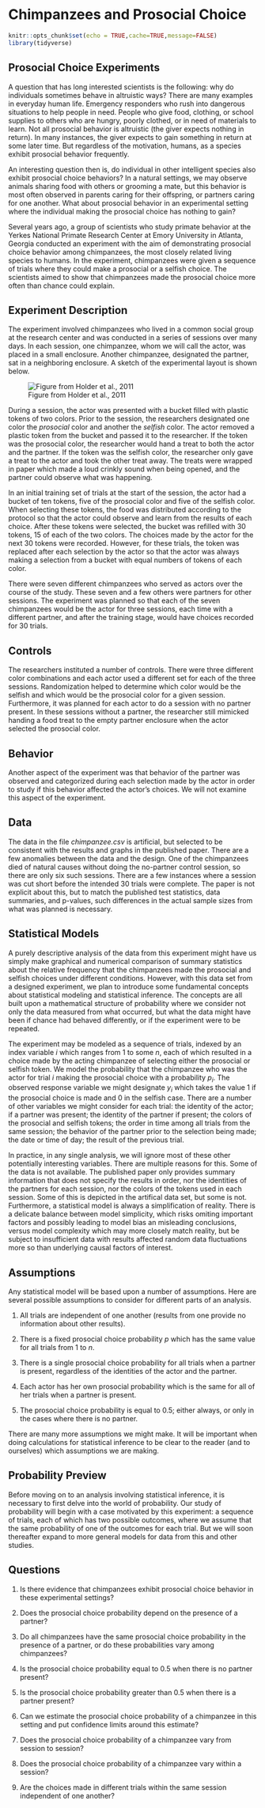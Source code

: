 # Chimpanzees and Prosocial Choice

```r
knitr::opts_chunk$set(echo = TRUE,cache=TRUE,message=FALSE)
library(tidyverse)
```

## Prosocial Choice Experiments

A question that has long interested scientists is the following: why do individuals sometimes behave in altruistic ways? There are many examples in everyday human life.
Emergency responders who rush into dangerous situations to help people in need.
People who give food, clothing, or school supplies to others who are hungry, poorly clothed, or in need of materials to learn.
Not all prosocial behavior is altruistic (the giver expects nothing in return).
In many instances, the giver expects to gain something in return at some later time.
But regardless of the motivation,
humans, as a species exhibit prosocial behavior frequently.

An interesting question then is, do individual in other intelligent species also exhibit prosocial choice behaviors? In a natural settings, we may observe animals sharing food with others or grooming a mate, but this behavior is most often observed in parents caring for their offspring, or partners caring for one another. What about prosocial behavior in an experimental setting where the individual making the prosocial choice has nothing to gain?

Several years ago,
a group of scientists who study primate behavior
at the Yerkes National Primate Research Center at Emory University in Atlanta, Georgia
conducted an experiment with the aim of demonstrating prosocial choice behavior among chimpanzees, the most closely related living species to humans.
In the experiment,
chimpanzees were given a sequence of trials where they could make a prosocial or a selfish choice.
The scientists aimed to show that chimpanzees made the prosocial choice more often than chance could explain.

## Experiment Description

The experiment involved chimpanzees who lived in a common social group at the research center and was conducted in a series of sessions over many days.
In each session,
one chimpanzee, whom we will call the actor, was placed in a small enclosure.
Another chimpanzee, designated the partner, sat in a neighboring enclosure.
A sketch of the experimental layout is shown below.

![Figure from Holder et al., 2011](chimpanzee-image.png)

During a session, the actor was presented with a bucket filled with plastic tokens of two colors.
Prior to the session,
the researchers designated one color the *prosocial* color and another the *selfish* color.
The actor removed a plastic token from the bucket and passed it to the researcher.
If the token was the prosocial color, the researcher would hand a treat to both the actor and the partner.
If the token was the selfish color,
the researcher only gave a treat to the actor and took the other treat away.
The treats were wrapped in paper which made a loud crinkly sound when being opened,
and the partner could observe what was happening.

In an initial training set of trials at the start of the session,
the actor had a bucket of ten tokens, five of the prosocial color and five of the selfish color.
When selecting these tokens,
the food was distributed according to the protocol so that the actor could observe and learn from the results of each choice.
After these tokens were selected,
the bucket was refilled with 30 tokens, 15 of each of the two colors.
The choices made by the actor for the next 30 tokens were recorded.
However, for these trials, the token was replaced after each selection by the actor so that the actor was always making a selection from a bucket with equal numbers of tokens of each color.

There were seven different chimpanzees who served as actors over the course of the study. These seven and a few others were partners for other sessions.
The experiment was planned so that each of the seven chimpanzees would be the actor for three sessions, each time with a different partner, and after the training stage, would have choices recorded for 30 trials.

## Controls

The researchers instituted a number of controls.
There were three different color combinations and each actor used a different set for each of the three sessions.
Randomization helped to determine which color would be the selfish and which would be the prosocial color for a given session.
Furthermore, it was planned for each actor to do a session with no partner present.
In these sessions without a partner,
the researcher still mimicked handing a food treat to the empty partner enclosure when the actor selected the prosocial color.

## Behavior

Another aspect of the experiment was that behavior of the partner was observed and categorized during each selection made by the actor in order to study if this behavior affected the actor's choices. We will not examine this aspect of the experiment.

## Data

The data in the file *chimpanzee.csv* is artificial,
but selected to be consistent with the results and graphs in the published paper.
There are a few anomalies between the data and the design.
One of the chimpanzees died of natural causes without doing the no-partner control session,
so there are only six such sessions.
There are a few instances where a session was cut short before the intended 30 trials were complete.
The paper is not explicit about this,
but to match the published test statistics, data summaries, and p-values, such differences in the actual sample sizes from what was planned is necessary.

## Statistical Models

A purely descriptive analysis of the data from this experiment might have us simply make graphical and numerical comparison of summary statistics about the relative frequency that the chimpanzees made the prosocial and selfish choices under different conditions.
However,
with this data set from a designed experiment,
we plan to introduce some fundamental concepts about statistical modeling and statistical inference.
The concepts are all built upon a mathematical structure of probability where we consider not only the data measured from what occurred, but what the data might have been if chance had behaved differently,
or if the experiment were to be repeated.

The experiment may be modeled as a sequence of trials,
indexed by an index variable $i$ which ranges from 1 to some $n$,
each of which resulted in a choice made by the acting chimpanzee of selecting either the prosocial or selfish token.
We model the probability that the chimpanzee who was the actor for trial $i$ making the prosocial choice with a probability $p_i$.
The observed response variable we might designate $y_i$ which takes the value 1 if the prosocial choice is made and 0 in the selfish case.
There are a number of other variables we might consider for each trial:
the identity of the actor; if a partner was present; the identity of the partner if present;
the colors of the prosocial and selfish tokens; the order in time among all trials from the same session; the behavior of the partner prior to the selection being made; the date or time of day; the result of the previous trial.

In practice, in any single analysis, we will ignore most of these other potentially interesting variables.
There are multiple reasons for this.
Some of the data is not available.
The published paper only provides summary information that does not specify the results in order, nor the identities of the partners for each session, nor the colors of the tokens used in each session.
Some of this is depicted in the artifical data set, but some is not.
Furthermore,
a statistical model is always a simplification of reality.
There is a delicate balance between model simplicity, which risks omiting important factors and possibly leading to model bias an misleading conclusions,
versus model complexity which may more closely match reality, but be subject to insufficient data with results affected random data fluctuations more so than underlying causal factors of interest.

## Assumptions

Any statistical model will be based upon a number of assumptions.
Here are several possible assumptions to consider for different parts of an analysis.

1. All trials are independent of one another (results from one provide no information about other results).

2. There is a fixed prosocial choice probability $p$ which has the same value for all trials from 1 to $n$.

3. There is a single prosocial choice probability for all trials when a partner is present, regardless of the identities of the actor and the partner.

4. Each actor has her own prosocial probability which is the same for all of her trials when a partner is present.

5. The prosocial choice probability is equal to 0.5; either always, or only in the cases where there is no partner.

There are many more assumptions we might make.
It will be important when doing calculations for statistical inference to be clear to the reader (and to ourselves) which assumptions we are making.

## Probability Preview

Before moving on to an analysis involving statistical inference,
it is necessary to first delve into the world of probability.
Our study of probability will begin with a case motivated by this experiment:
a sequence of trials, each of which has two possible outcomes,
where we assume that the same probability of one of the outcomes for each trial.
But we will soon thereafter expand to more general models for data from this and other studies.

## Questions

1. Is there evidence that chimpanzees exhibit prosocial choice behavior in these experimental settings?

2. Does the prosocial choice probability depend on the presence of a partner?

3. Do all chimpanzees have the same prosocial choice probability in the presence of a partner, or do these probabilities vary among chimpanzees?

4. Is the prosocial choice probability equal to 0.5 when there is no partner present?

5. Is the prosocial choice probability greater than 0.5 when there is a partner present?

6. Can we estimate the prosocial choice probability of a chimpanzee in this setting and put confidence limits around this estimate?

7. Does the prosocial choice probability of a chimpanzee vary from session to session?

8. Does the prosocial choice probability of a chimpanzee vary within a session?

9. Are the choices made in different trials within the same session independent of one another?
